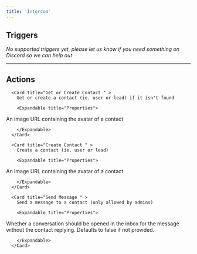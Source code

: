 ```yaml
---
title: 'Intercom'
---
```


## Triggers

*No supported triggers yet, please let us know if you need something on Discord so we can help out* 


---

## Actions


      <Card title="Get or Create Contact " >
        Get or create a contact (ie. user or lead) if it isn't found

        <Expandable title="Properties">
          
<ResponseField name="Connection" required type="Oauth2">

</ResponseField>
            
<ResponseField name="Role" required type="Static_dropdown">

</ResponseField>
            
<ResponseField name="Email" required type="Short_text">

</ResponseField>
            
<ResponseField name="External Id"  type="Short_text">

</ResponseField>
            
<ResponseField name="Name"  type="Short_text">

</ResponseField>
            
<ResponseField name="Phone"  type="Short_text">

</ResponseField>
            
<ResponseField name="Avatar Url"  type="Short_text">
An image URL containing the avatar of a contact
</ResponseField>
            
<ResponseField name="Custom Attributes"  type="Object">

</ResponseField>
              
        </Expandable>
      </Card>
  
      <Card title="Create Contact " >
        Create a contact (ie. user or lead)

        <Expandable title="Properties">
          
<ResponseField name="Connection" required type="Oauth2">

</ResponseField>
            
<ResponseField name="Role" required type="Static_dropdown">

</ResponseField>
            
<ResponseField name="Email" required type="Short_text">

</ResponseField>
            
<ResponseField name="External Id"  type="Short_text">

</ResponseField>
            
<ResponseField name="Name"  type="Short_text">

</ResponseField>
            
<ResponseField name="Phone"  type="Short_text">

</ResponseField>
            
<ResponseField name="Avatar Url"  type="Short_text">
An image URL containing the avatar of a contact
</ResponseField>
            
<ResponseField name="Custom Attributes"  type="Object">

</ResponseField>
              
        </Expandable>
      </Card>
  
      <Card title="Send Message " >
        Send a message to a contact (only allowed by admins)

        <Expandable title="Properties">
          
<ResponseField name="Connection" required type="Oauth2">

</ResponseField>
            
<ResponseField name="Message Type" required type="Static_dropdown">

</ResponseField>
            
<ResponseField name="Email Required Fields" required type="Dynamic">

</ResponseField>
            
<ResponseField name="From (Admin)" required type="Dropdown">

</ResponseField>
            
<ResponseField name="To" required type="Dropdown">

</ResponseField>
            
<ResponseField name="Message Body" required type="Short_text">

</ResponseField>
            
<ResponseField name="Create Conversation Without Contact Reply"  type="Checkbox">
Whether a conversation should be opened in the inbox for the message without the contact replying. Defaults to false if not provided.
</ResponseField>
              
        </Expandable>
      </Card>
  
